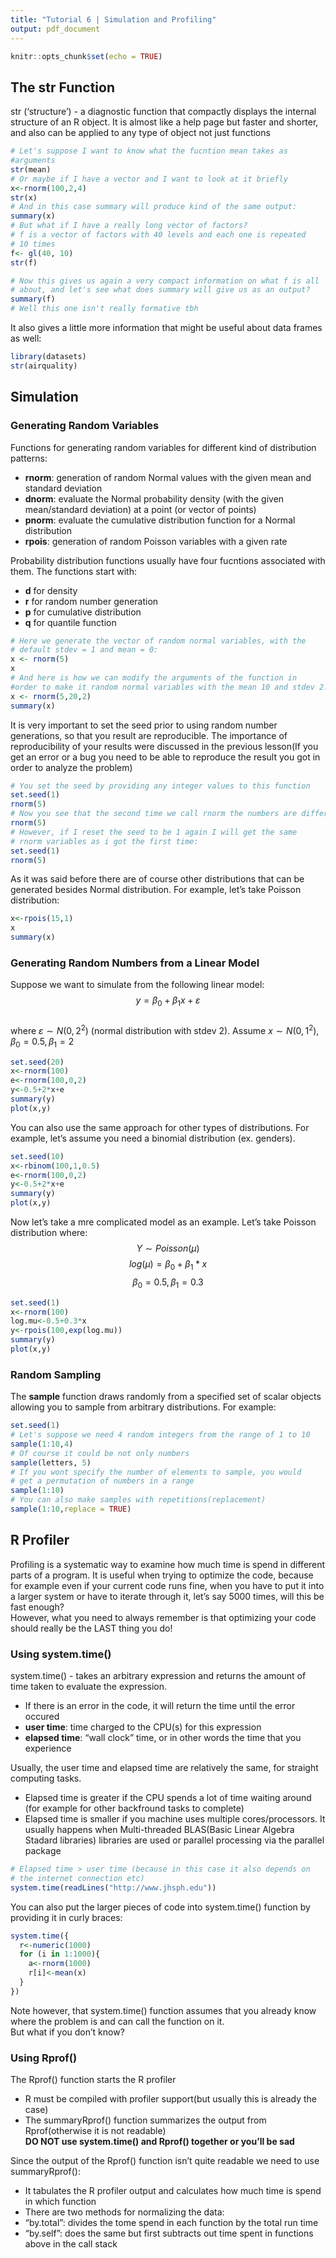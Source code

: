 ```yaml
---
title: "Tutorial 6 | Simulation and Profiling"
output: pdf_document
---
```


```r
knitr::opts_chunk$set(echo = TRUE)
```

## The str Function

str ('structure') - a diagnostic function that compactly displays the internal structure of an R object. It is almost like a help page but faster and shorter, and also can be applied to any type of object not just functions

```r
# Let's suppose I want to know what the fucntion mean takes as 
#arguments
str(mean)
# Or maybe if I have a vector and I want to look at it briefly
x<-rnorm(100,2,4)
str(x)
# And in this case summary will produce kind of the same output:
summary(x)
# But what if I have a really long vector of factors?
# f is a vector of factors with 40 levels and each one is repeated
# 10 times
f<- gl(40, 10)
str(f)
```
\newpage
```r
# Now this gives us again a very compact information on what f is all
# about, and let's see what does summary will give us as an output?
summary(f)
# Well this one isn't really formative tbh
```

It also gives a little more information that might be useful about data frames as well:

```r
library(datasets)
str(airquality)
```

## Simulation
### Generating Random Variables
Functions for generating random variables for different kind of distribution patterns:

- **rnorm**: generation of random Normal values with the given mean and standard deviation
- **dnorm**: evaluate the Normal probability density (with the given mean/standard deviation) at a point (or vector of points)
- **pnorm**: evaluate the cumulative distribution function for a Normal distribution
- **rpois**: generation of random Poisson variables with a given rate

Probability distribution functions usually have four fucntions associated with them. The functions start with:  

- **d** for density
- **r** for random number generation
- **p** for cumulative distribution
- **q** for quantile function

```r
# Here we generate the vector of random normal variables, with the
# default stdev = 1 and mean = 0:
x <- rnorm(5)
x
# And here is how we can modify the arguments of the function in
#order to make it random normal variables with the mean 10 and stdev 2:
x <- rnorm(5,20,2)
summary(x)
```

It is very important to set the seed prior to using random number generations, so that you result are reproducible. The importance of reproducibility of your results were discussed in the previous lesson(If you get an error or a bug you need to be able to reproduce the result you got in order to analyze the problem)
```r
# You set the seed by providing any integer values to this function
set.seed(1)
rnorm(5)
# Now you see that the second time we call rnorm the numbers are different
rnorm(5)
# However, if I reset the seed to be 1 again I will get the same
# rnorm variables as i got the first time:
set.seed(1)
rnorm(5)
```

As it was said before there are of course other distributions that can be generated besides Normal distribution. For example, let's take Poisson distribution:
```r
x<-rpois(15,1)
x
summary(x)
```

### Generating Random Numbers from a Linear Model

Suppose we want to simulate from the following linear model:  
$$y=\beta_0 + \beta_1x+\varepsilon$$  
where $\varepsilon \sim N(0,2^2)$ (normal distribution with stdev 2). Assume $x \sim N(0,1^2), \beta_0=0.5,\beta_1=2$
```r
set.seed(20)
x<-rnorm(100)
e<-rnorm(100,0,2)
y<-0.5+2*x+e
summary(y)
plot(x,y)
```
\newpage
You can also use the same approach for other types of distributions. For example, let's assume you need a binomial distribution (ex. genders). 
```r
set.seed(10)
x<-rbinom(100,1,0.5)
e<-rnorm(100,0,2)
y<-0.5+2*x+e
summary(y)
plot(x,y)
```
\newpage
Now let's take a mre complicated model as an example. Let's take Poisson distribution where:
$$Y \sim Poisson(\mu)$$
$$log(\mu) = \beta_0+\beta_1*x$$
$$\beta_0=0.5,\beta_1=0.3$$
```r
set.seed(1)
x<-rnorm(100)
log.mu<-0.5+0.3*x
y<-rpois(100,exp(log.mu))
summary(y)
plot(x,y)
```

### Random Sampling
The **sample** function draws randomly from a specified set of scalar objects allowing you to sample from arbitrary distributions. For example:
```r
set.seed(1)
# Let's suppose we need 4 random integers from the range of 1 to 10
sample(1:10,4)
# Of course it could be not only numbers
sample(letters, 5)
# If you wont specify the number of elements to sample, you would
# get a permutation of numbers in a range
sample(1:10)
# You can also make samples with repetitions(replacement)
sample(1:10,replace = TRUE)
```

## R Profiler
 
Profiling is a systematic way to examine how much time is spend in different parts of a program. It is useful when trying to optimize the code, because for example even if your current code runs fine, when you have to put it into a larger system or have to iterate through it, let's say 5000 times, will this be fast enough?  
However, what you need to always remember is that optimizing your code should really be the LAST thing you do!

### Using system.time()
system.time() - takes an arbitrary expression and returns the amount of time taken to evaluate the expression.  

-  If there is an error in the code, it will return the time until the error occured
- **user time**: time charged to the CPU(s) for this expression
- **elapsed time**: "wall clock" time, or in other words the time that you experience

Usually, the user time and elapsed time are relatively the same, for straight computing tasks.  

- Elapsed time is greater if the CPU spends a lot of time waiting around (for example for other backfround tasks to complete)
- Elapsed time is smaller if you machine uses multiple cores/processors. It usually happens when Multi-threaded BLAS(Basic Linear Algebra Stadard libraries) libraries are used or parallel processing via the parallel package
```r
# Elapsed time > user time (because in this case it also depends on 
# the internet connection etc)
system.time(readLines("http://www.jhsph.edu"))
```
You can also put the larger pieces of code into system.time() function by providing it in curly braces:
```r
system.time({
  r<-numeric(1000)
  for (i in 1:1000){
    a<-rnorm(1000)
    r[i]<-mean(x)
  }
})
```
Note however, that system.time() function assumes that you already know where the problem is and can call the function on it.   
But what if you don't know?

### Using Rprof()
The Rprof() function starts the R profiler  

- R must be compiled with profiler support(but usually this is already the case)
- The summaryRprof() function summarizes the output from Rprof(otherwise it is not readable)  
**DO NOT use system.time() and Rprof() together or you'll be sad**

Since the output of the Rprof() function isn't quite readable we need to use summaryRprof():  

- It tabulates the R profiler output and calculates how much time is spend in which function
- There are two methods for normalizing the data:
- "by.total": divides the tome spend in each function by the total run time
- "by.self": does the same but first subtracts out time spent in functions above in the call stack
